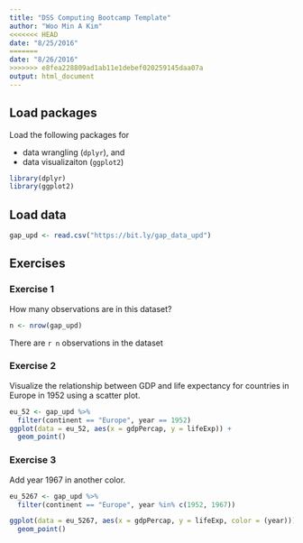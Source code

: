 ```yaml
---
title: "DSS Computing Bootcamp Template"
author: "Woo Min A Kim"
<<<<<<< HEAD
date: "8/25/2016"
=======
date: "8/26/2016"
>>>>>>> e8fea228809ad1ab11e1debef020259145daa07a
output: html_document
---
```


## Load packages

Load the following packages for 

- data wrangling (`dplyr`), and 
- data visualizaiton (`ggplot2`)

```r
library(dplyr)
library(ggplot2)
```

## Load data

```r
gap_upd <- read.csv("https://bit.ly/gap_data_upd")
```

## Exercises

### Exercise 1

How many observations are in this dataset?

```r
n <- nrow(gap_upd)
```
There are `r n` observations in the dataset


### Exercise 2

Visualize the relationship between GDP and life expectancy for 
countries in Europe in 1952 using a scatter plot.

```r
eu_52 <- gap_upd %>%
  filter(continent == "Europe", year == 1952)
ggplot(data = eu_52, aes(x = gdpPercap, y = lifeExp)) +
  geom_point()  
```

### Exercise 3

Add year 1967 in another color.

```r
eu_5267 <- gap_upd %>%
  filter(continent == "Europe", year %in% c(1952, 1967))

ggplot(data = eu_5267, aes(x = gdpPercap, y = lifeExp, color = (year))) +
  geom_point()
```

